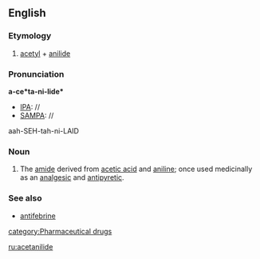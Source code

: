 ==English==

===Etymology===
#[[acetyl]] + [[anilide]]

===Pronunciation===
'''a-ce*ta-ni-lide*'''
*[[IPA]]: //
*[[SAMPA]]: //
aah-SEH-tah-ni-LAID

===Noun===
{{wikipedia}}
{{en-noun|-}}
#{{italbrac|chemistry|medicine}} The [[amide]] derived from [[acetic acid]] and [[aniline]]; once used medicinally as an [[analgesic]] and [[antipyretic]].

===See also===
*[[antifebrine]]

[[category:Pharmaceutical drugs]]

[[ru:acetanilide]]